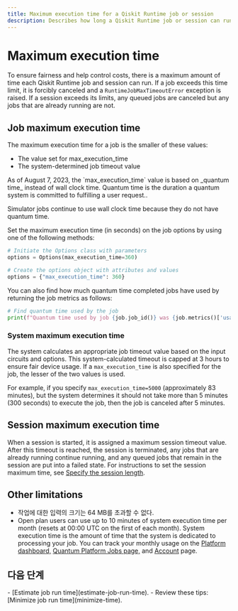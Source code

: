 ```yaml
---
title: Maximum execution time for a Qiskit Runtime job or session
description: Describes how long a Qiskit Runtime job or session can run.
---
```


# Maximum execution time

To ensure fairness and help control costs, there is a maximum amount of time each Qiskit Runtime job and session can run. If a job exceeds this time limit, it is forcibly canceled and a `RuntimeJobMaxTimeoutError` exception is raised. If a session exceeds its limits, any queued jobs are canceled but any jobs that are already running are not. 

<span id="max-job"></span>
## Job maximum execution time

The maximum execution time for a job is the smaller of these values:

-   The value set for max_execution_time
-   The system-determined job timeout value

<Admonition type="note">
  As of August 7, 2023, the `max_execution_time` value is based on _quantum time_ instead of wall clock time. Quantum time is the duration a quantum system is committed to fulfilling a user request.. 
  
  Simulator jobs continue to use wall clock time because they do not have quantum time.
</Admonition>

Set the maximum execution time (in seconds) on the job options by using one of the following methods:

```python
# Initiate the Options class with parameters
options = Options(max_execution_time=360)
```

```python
# Create the options object with attributes and values
options = {"max_execution_time": 360}
```

You can also find how much quantum time completed jobs have used by returning the job metrics as follows:

```python
# Find quantum time used by the job
print(f"Quantum time used by job {job.job_id()} was {job.metrics()['usage']['quantum_seconds']} seconds")
```

<span id="max-system"></span>
### System maximum execution time

The system calculates an appropriate job timeout value based on the input circuits and options. This system-calculated timeout is capped at 3 hours to ensure fair device usage. If a `max_execution_time` is also specified for the job, the lesser of the two values is used.

For example, if you specify `max_execution_time=5000` (approximately 83 minutes), but the system determines it should not take more than 5 minutes (300 seconds) to execute the job, then the job is canceled after 5 minutes.

## Session maximum execution time

When a session is started, it is assigned a maximum session timeout value. After this timeout is reached, the session is terminated, any jobs that are already running continue running, and any queued jobs that remain in the session are put into a failed state.  For instructions to set the session maximum time, see [Specify the session length](run-jobs-in-session#specify-length).

## Other limitations

-   작업에 대한 입력의 크기는 64 MB를 초과할 수 없다.
-   Open plan users can use up to 10 minutes of system execution time per month (resets at 00:00 UTC on the first of each month). System execution time is the amount of time that the system is dedicated to processing your job. You can track your monthly usage on the [Platform dashboard,](https://quantum.ibm.com/)  [Quantum Platform Jobs page,](https://quantum.ibm.com/jobs) and [Account](https://quantum.ibm.com/account) page.

## 다음 단계

<Admonition type="tip" title="Recommendations">
    - [Estimate job run time](estimate-job-run-time).
    - Review these tips: [Minimize job run time](minimize-time).
</Admonition>
